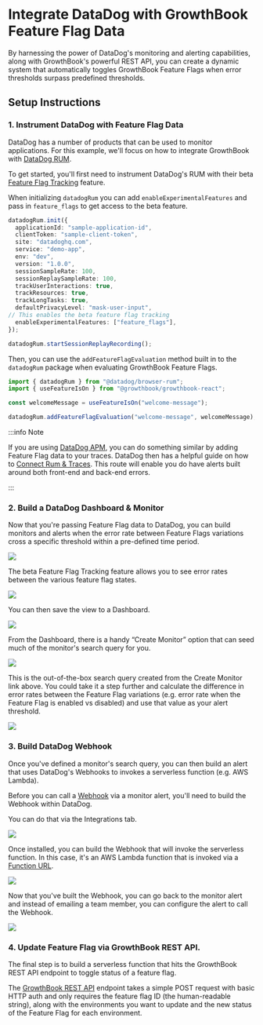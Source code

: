 # Integrate DataDog with GrowthBook Feature Flag Data

By harnessing the power of DataDog's monitoring and alerting capabilities, along with GrowthBook&apos;s powerful REST API, you can create a dynamic system that automatically toggles GrowthBook Feature Flags when error thresholds surpass predefined thresholds.

## Setup Instructions

### 1. Instrument DataDog with Feature Flag Data

DataDog has a number of products that can be used to monitor applications. For this example, we'll focus on how to integrate
GrowthBook with [DataDog RUM](https://www.datadoghq.com/product/real-user-monitoring/).

To get started, you'll first need to instrument DataDog's RUM with their beta [Feature Flag Tracking](https://docs.datadoghq.com/real_user_monitoring/feature_flag_tracking/) feature.

When initializing `datadogRum` you can add `enableExperimentalFeatures` and pass in `feature_flags` to get access to the beta feature.

```ts
datadogRum.init({
  applicationId: "sample-application-id",
  clientToken: "sample-client-token",
  site: "datadoghq.com",
  service: "demo-app",
  env: "dev",
  version: "1.0.0",
  sessionSampleRate: 100,
  sessionReplaySampleRate: 100,
  trackUserInteractions: true,
  trackResources: true,
  trackLongTasks: true,
  defaultPrivacyLevel: "mask-user-input",
// This enables the beta feature flag tracking
  enableExperimentalFeatures: ["feature_flags"],
});

datadogRum.startSessionReplayRecording();
```

Then, you can use the `addFeatureFlagEvaluation` method built in to the `datadogRum` package when evaluating GrowthBook Feature Flags.

```ts
import { datadogRum } from "@datadog/browser-rum";
import { useFeatureIsOn } from "@growthbook/growthbook-react";

const welcomeMessage = useFeatureIsOn("welcome-message");

datadogRum.addFeatureFlagEvaluation("welcome-message", welcomeMessage);
```

:::info Note

If you are using [DataDog APM](https://www.datadoghq.com/product/apm/), you can do something similar by adding Feature Flag data to your traces. DataDog then
has a helpful guide on how to [Connect Rum & Traces](https://docs.datadoghq.com/real_user_monitoring/connect_rum_and_traces/?tab=browserrum).
This route will enable you do have alerts built around both front-end and back-end errors.

:::

### 2. Build a DataDog Dashboard & Monitor

Now that you&apos;re passing Feature Flag data to DataDog, you can build monitors and alerts when the error rate between Feature Flags variations cross a specific threshold within a pre-defined time period.

![](../../static/images/integrations/datadog/add-feature-flags-to-dashboard-data-dog.png)

The beta Feature Flag Tracking feature allows you to see error rates between the various feature flag states.

![](../../static/images/integrations/datadog/view-feature-flags-error-rates-in-data-dog.png)

You can then save the view to a Dashboard.

![](../../static/images/integrations/datadog/add-feature-flags-to-dashboard-data-dog.png)

From the Dashboard, there is a handy “Create Monitor” option that can seed much of the monitor&apos;s search query for you.

![](../../static/images/integrations/datadog/create-data-dog-monitor-from-dashboard.png)

This is the out-of-the-box search query created from the Create Monitor link above. You could take it a step further and calculate the difference in error rates between the Feature Flag variations (e.g. error rate when the Feature Flag is enabled vs disabled) and use that value as your alert threshold.

![](../../static/images/integrations/datadog/customize-monitor-query-in-data-dog.png)

### 3. Build DataDog Webhook

Once you&apos;ve defined a monitor&apos;s search query, you can then build an alert that uses DataDog&apos;s Webhooks to invokes a serverless function (e.g. AWS Lambda).

Before you can call a [Webhook](https://docs.datadoghq.com/integrations/webhooks/) via a monitor alert, you&apos;ll need to build the Webhook within DataDog.

You can do that via the Integrations tab.

![](../../static/images/integrations/datadog/create-datadog-webhook.png)

Once installed, you can build the Webhook that will invoke the serverless function. In this case, it&apos;s an AWS Lambda function that is invoked via a [Function URL](https://docs.aws.amazon.com/lambda/latest/dg/urls-invocation.html).

![](../../static/images/integrations/datadog/customize-webhook-to-hit-aws-url.png)

Now that you&apos;ve built the Webhook, you can go back to the monitor alert and instead of emailing a team member, you can configure the alert to call the Webhook.

![](../../static/images/integrations/datadog/update-datadog-alert-to-post-to-webhook.png)

### 4. Update Feature Flag via GrowthBook REST API.

The final step is to build a serverless function that hits the GrowthBook REST API endpoint to toggle status of a feature flag.

The [GrowthBook REST API](https://docs.growthbook.io/api/#tag/features/operation/toggleFeature) endpoint takes a simple POST request with basic HTTP auth and only requires the feature flag ID (the human-readable string), along with the environments you want to update and the new status of the Feature Flag for each environment.
